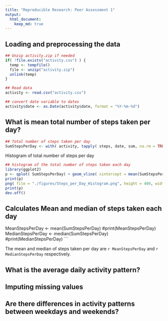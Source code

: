 ```yaml
---
title: "Reproducible Research: Peer Assessment 1"
output: 
  html_document:
    keep_md: true
---
```



## Loading and preprocessing the data

```r
## Unzip activity.zip if needed
if( !file.exists("activity.csv") ) {
  temp <- tempfile()
  file <- unzip("activity.zip")
  unlink(temp)
}

## Read data
activity <- read.csv("activity.csv")

## convert date variable to dates
activity$date <- as.Date(activity$date, format = "%Y-%m-%d")
```

## What is mean total number of steps taken per day?

```r

## Total number of steps taken per day
SumStepsPerDay <- with( activity, tapply( steps, date, sum, na.rm = TRUE ))
```

Histogram of total number of steps per day
```r
## histogram of the total number of steps taken each day
library(ggplot2)
p <- qplot( SumStepsPerDay) + geom_vline( xintercept = mean(SumStepsPerDay), col = "red", size = 2) + geom_vline( xintercept = median(SumStepsPerDay), col = "magenta", size = 2)
print(p)
png( file = "./figures/Steps_per_Day_Histogram.png", height = 480, width = 480, unit = "px")
print(p)
dev.off()
```

## Calculates Mean and median of steps taken each day
MeanStepsPerDay <- mean(SumStepsPerDay)
#print(MeanStepsPerDay)
MedianStepsPerDay <- median(SumStepsPerDay)
#print(MedianStepsPerDay)
```

The mean and median of steps taken per day are `r MeanStepsPerDay` and `r MedianStepsPerDay` respectively.


## What is the average daily activity pattern?



## Imputing missing values



## Are there differences in activity patterns between weekdays and weekends?
